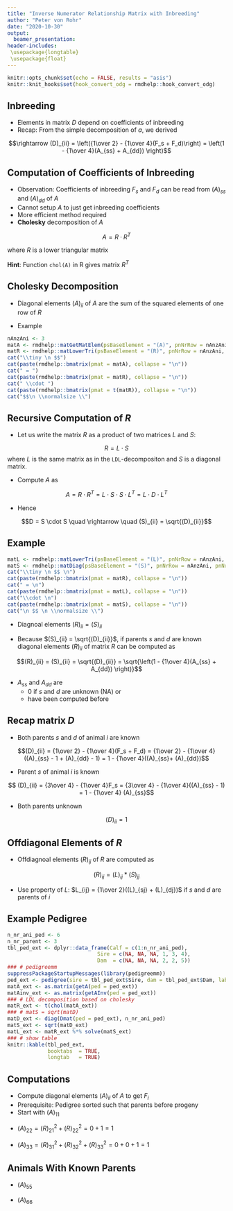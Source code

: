 ```yaml
---
title: "Inverse Numerator Relationship Matrix with Inbreeding"
author: "Peter von Rohr"
date: "2020-10-30"
output:
  beamer_presentation:
header-includes:
 \usepackage{longtable}
 \usepackage{float}
---
```


```r
knitr::opts_chunk$set(echo = FALSE, results = "asis")
knitr::knit_hooks$set(hook_convert_odg = rmdhelp::hook_convert_odg)
```



## Inbreeding

* Elements in matrix $D$ depend on coefficients of inbreeding
* Recap: From the simple decomposition of $a$, we derived 

\begin{align}
var(m_i)  &=  \left({1\over 2} - {1\over 4}(F_s + F_d)\right) \sigma_a^2  \notag \\
          &=  \left({1\over 2} - {1\over 4}(A_{ss} - 1 + A_{dd} - 1)\right) \sigma_a^2  \notag \\
          &=  \left(1 - {1\over 4}(A_{ss} + A_{dd}) \right) \sigma_a^2  \notag \\
          &=  (D)_{ii} \sigma_a^2 \notag
\end{align}

$$\rightarrow  (D)_{ii}  = \left({1\over 2} - {1\over 4}(F_s + F_d)\right) = \left(1 - {1\over 4}(A_{ss} + A_{dd}) \right)$$ 


## Computation of Coefficients of Inbreeding

* Observation: Coefficients of inbreeding $F_s$ and $F_d$ can be read from $(A)_{ss}$ and $(A)_{dd}$ of $A$
* Cannot setup $A$ to just get inbreeding coefficients
* More efficient method required
* __Cholesky__ decomposition of $A$

$$A = R\cdot R^T$$

where $R$ is a lower triangular matrix

__Hint__: Function `chol(A)` in R gives matrix $R^T$


## Cholesky Decomposition

* Diagonal elements $(A)_{ii}$ of $A$ are the sum of the squared elements of one row of $R$

\begin{equation}
(A)_{ii} = \sum_{j=1}^i (R)_{ij}^2 \notag
\end{equation}

* Example

```r
nAnzAni <- 3
matA <- rmdhelp::matGetMatElem(psBaseElement = "(A)", pnNrRow = nAnzAni, pnNrCol = nAnzAni)
matR <- rmdhelp::matLowerTri(psBaseElement = "(R)", pnNrRow = nAnzAni, pnNrCol = nAnzAni)
cat("\\tiny \n $$")
cat(paste(rmdhelp::bmatrix(pmat = matA), collapse = "\n"))
cat(" = ")
cat(paste(rmdhelp::bmatrix(pmat = matR), collapse = "\n"))
cat(" \\cdot ")
cat(paste(rmdhelp::bmatrix(pmat = t(matR)), collapse = "\n"))
cat("$$\n \\normalsize \\")
```


## Recursive Computation of $R$

* Let us write the matrix $R$ as a product of two matrices $L$ and $S$:

$$R = L \cdot S$$
where $L$ is the same matrix as in the `LDL`-decompositon and $S$ is a diagonal matrix.

* Compute $A$ as

$$A = R \cdot R^T = L \cdot S \cdot S \cdot L^T = L \cdot D \cdot L^T$$

* Hence

$$D = S \cdot S \quad \rightarrow \quad (S)_{ii} = \sqrt{(D)_{ii}}$$

## Example

```r
matL <- rmdhelp::matLowerTri(psBaseElement = "(L)", pnNrRow = nAnzAni, pnNrCol = nAnzAni, pvecDiag = 1)
matS <- rmdhelp::matDiag(psBaseElement = "(S)", pnNrRow = nAnzAni, pnNrCol = nAnzAni)
cat("\\tiny \n $$ \n")
cat(paste(rmdhelp::bmatrix(pmat = matR), collapse = "\n"))
cat(" = \n")
cat(paste(rmdhelp::bmatrix(pmat = matL), collapse = "\n"))
cat("\\cdot \n")
cat(paste(rmdhelp::bmatrix(pmat = matS), collapse = "\n"))
cat("\n $$ \n \\normalsize \\")
```


* Diagnoal elements $(R)_{ii} = (S)_{ii}$

* Because $(S)_{ii} = \sqrt{(D)_{ii}}$, if parents $s$ and $d$ are known diagonal elements $(R)_{ii}$ of matrix $R$ can be computed as 

$$(R)_{ii} =  (S)_{ii} = \sqrt{(D)_{ii}} = \sqrt{\left(1 - {1\over 4}(A_{ss} + A_{dd}) \right)}$$

* $A_{ss}$ and $A_{dd}$ are
    + $0$ if $s$ and $d$ are unknown (NA) or
    + have been computed before


## Recap matrix $D$

* Both parents $s$ and $d$ of animal $i$ are known

$$(D)_{ii} = {1\over 2} - {1\over 4}(F_s + F_d) = {1\over 2} - {1\over 4}((A)_{ss} - 1 + (A)_{dd} - 1) = 1 - {1\over 4}((A)_{ss}+ (A)_{dd})$$

* Parent $s$ of animal $i$ is known

$$ (D)_{ii} = {3\over 4} - {1\over 4}F_s = {3\over 4} - {1\over 4}((A)_{ss} - 1) = 1 - {1\over 4} (A)_{ss}$$

* Both parents unknown

$$(D)_{ii} = 1$$

## Offdiagonal Elements of $R$

* Offdiagnoal elements $(R)_{ij}$ of $R$ are computed as 

$$(R)_{ij} = (L)_{ij} * (S)_{jj}$$

* Use property of $L$: $L_{ij} = {1\over 2}((L)_{sj} + (L)_{dj})$ if $s$ and $d$ are parents of $i$

\begin{align}
(R)_{ij}  &=  (L)_{ij} * (S)_{jj} \notag \\
          &=  {1\over 2} \left[ (L)_{sj} + (L)_{dj} \right] * (S)_{jj} \notag \\
          &=  {1\over 2} \left[ (L)_{sj} * (S)_{jj} + (L)_{dj} * (S)_{jj} \right]  \notag \\
          &=  {1\over 2} \left[ (R)_{sj} + (R)_{dj} \right] \notag
\end{align}


## Example Pedigree

```r
n_nr_ani_ped <- 6
n_nr_parent <- 3
tbl_ped_ext <- dplyr::data_frame(Calf = c(1:n_nr_ani_ped),
                             Sire = c(NA, NA, NA, 1, 3, 4),
                             Dam  = c(NA, NA, NA, 2, 2, 5))
### # pedigreemm
suppressPackageStartupMessages(library(pedigreemm))
ped_ext <- pedigree(sire = tbl_ped_ext$Sire, dam = tbl_ped_ext$Dam, label = as.character(1:n_nr_ani_ped))
matA_ext <- as.matrix(getA(ped = ped_ext))
matAinv_ext <- as.matrix(getAInv(ped = ped_ext))
### # LDL decomposition based on cholesky
matR_ext <- t(chol(matA_ext))
### # matS = sqrt(matD)
matD_ext <- diag(Dmat(ped = ped_ext), n_nr_ani_ped)
matS_ext <- sqrt(matD_ext)
matL_ext <- matR_ext %*% solve(matS_ext)
### # show table
knitr::kable(tbl_ped_ext, 
             booktabs  = TRUE,
             longtab   = TRUE)
```


## Computations

* Compute diagonal elements $(A)_{ii}$ of $A$ to get $F_i$
* Prerequisite: Pedigree sorted such that parents before progeny
* Start with $(A)_{11}$

\begin{align}
(A)_{11}  &= (R)_{11}^2 = (D)_{11}  = 1 \notag 
\end{align}

* $(A)_{22}  = (R)_{21}^2 + (R)_{22}^2 = 0 + 1 = 1$

* $(A)_{33}  = (R)_{31}^2 + (R)_{32}^2 + (R)_{33}^2 = 0 + 0 + 1 = 1$


## Animals With Known Parents

\begin{align}
(A)_{44}  &=  (R)_{41}^2 + (R)_{42}^2 + (R)_{43}^2 + (R)_{44}^2 \notag \\
          &=  ({1\over 2}(R_{11} + R_{21}))^2 + ({1\over 2}(R_{12} + R_{22}))^2 + ({1\over 2}(R_{13} + R_{23}))^2 \notag \\
          & + \left(1 - {1\over 4}(A_{11} + A_{22}) \right) \notag \\
          &=  {1\over 4} + {1\over 4} + {1\over 2} = 1\notag
\end{align}

* $(A)_{55}$

* $(A)_{66}$
